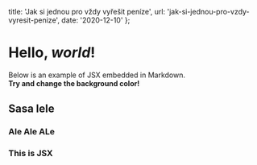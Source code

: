   title: 'Jak si jednou pro vždy vyřešit peníze',
  url: 'jak-si-jednou-pro-vzdy-vyresit-penize',
  date: '2020-12-10'
};


# Hello, *world*!

Below is an example of JSX embedded in Markdown. <br /> **Try and change
the background color!**

## Sasa lele

### Ale Ale ALe

<div style={{ padding: '20px', backgroundColor: 'tomato' }}>
  <h3>This is JSX</h3>
</div>